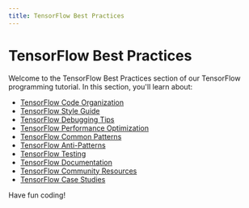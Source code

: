 ```yaml
---
title: TensorFlow Best Practices
---
```


# TensorFlow Best Practices

Welcome to the TensorFlow Best Practices section of our TensorFlow programming tutorial. In this section, you'll learn about:

- [TensorFlow Code Organization](./0-tensorflow-code-organization.mdx)
- [TensorFlow Style Guide](./1-tensorflow-style-guide.mdx)
- [TensorFlow Debugging Tips](./2-tensorflow-debugging-tips.mdx)
- [TensorFlow Performance Optimization](./3-tensorflow-performance-optimization.mdx)
- [TensorFlow Common Patterns](./4-tensorflow-common-patterns.mdx)
- [TensorFlow Anti-Patterns](./5-tensorflow-anti-patterns.mdx)
- [TensorFlow Testing](./6-tensorflow-testing.mdx)
- [TensorFlow Documentation](./7-tensorflow-documentation.mdx)
- [TensorFlow Community Resources](./8-tensorflow-community-resources.mdx)
- [TensorFlow Case Studies](./9-tensorflow-case-studies.mdx)

Have fun coding!